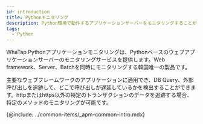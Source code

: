 ```yaml
---
id: introduction
title: Pythonモニタリング
description: Python環境で動作するアプリケーションサーバーをモニタリングすることができます。
tags:
  - Python
---
```



WhaTap Pythonアプリケーションモニタリングは、Pythonベースのウェブアプリケーションサーバーのモニタリングサービスを提供します。Web framework、Server、Batchを同時にモニタリングする韓国唯一の製品です。

主要なウェブフレームワークのアプリケーションに適用でき、DB Query、外部呼び出しを追跡して、どこで呼び出しが遅延しているかを検出することができます。httpまたはhttps以外の特定のトランザクションのデータを追跡する場合、特定のメソッドのモニタリングが可能です。 

<!-- {@video: https://www.whatap.io/video/product/ko/app_python_webframework.mp4} -->

{@include: ../common-items/_apm-common-intro.mdx}  
